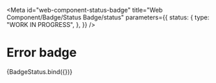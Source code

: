 <!-- @license CC0-1.0 -->


<Meta
  id="web-component-status-badge"
  title="Web Component/Badge/Status Badge/status"
  parameters={{
    status: {
      type: "WORK IN PROGRESS",
    },
  }}
/>

# Error badge

<Canvas>
  <Story
    name="error"
    args={{
      status: "error",
      textContent: "error",
    }}
  >
    {BadgeStatus.bind({})}
  </Story>
</Canvas>
